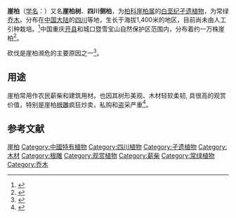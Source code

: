 {{Speciesbox
| name = 崖柏
| status = EN
| status_system = IUCN3.1
| image = 
| genus = Thuja
| species = sutchuenensis
| authority = Franch.
}}

'''崖柏'''（[[学名|学名]]：{{lang|la|''Thuja sutchuenensis''}}）又名'''崖柏树'''、'''四川侧柏'''，为[[柏科|柏科]][[崖柏属|崖柏属]]的[[白垩纪|白垩纪]][[孑遗植物|孑遗植物]]，为常绿[[乔木|乔木]]。分布在[[中国大陆|中国大陆]]的[[四川|四川]]等地，生长于海拔1,400米的地区，目前尚未由人工引种栽培。<ref>{{cite web| url =http://www.bioinfo.cn/db05/KmzwSpecies.php?action=view&id=24386| title =崖柏| work =《中国高等植物数据库全库》| publisher =中国科学院微生物研究所| author =昆明植物研究所| accessdate =2009-02-26| deadurl =yes| archiveurl =https://web.archive.org/web/20160305010218/http://www.bioinfo.cn/db05/KmzwSpecies.php?action=view&id=24386| archivedate =2016-03-05}}</ref>中国重庆[[开县|开县]]和城口暨雪宝山自然保护区范围内，分布着约一万株崖柏<ref>{{cite news |title=重庆发现极危崖柏 被视为风水树116年无人敢动(图)_文化频道_凤凰网 |url=http://culture.ifeng.com/2/detail_2012_04/14/13885911_0.shtml |accessdate=2020-12-11 |work=重庆晚报 |publisher=凤凰网 |date=2012-04-14 |archive-date=2016-03-04 |archive-url=https://web.archive.org/web/20160304120520/http://culture.ifeng.com/2/detail_2012_04/14/13885911_0.shtml |dead-url=no }}</ref>。

砍伐是崖柏濒危的主要原因之一<ref>{{cite journal |author1=刘建锋 |coauthors=肖文发,郭志华,江泽平,刘正宇 |title=珍稀濒危植物——崖柏种群结构与动态初步研究 |journal=江西农业大学学报 |date=2004 |volume=26 |issue=3 |pages=377-380 |url=https://mall.cnki.net/magazine/Article/JXND200403014.htm |accessdate=2020-12-11}}</ref>。

==用途==
崖柏常用作农民薪柴和建筑用材。也因其树形美观、木材轻软柔韧, 具很高的观赏价值，特别是崖柏[[根雕|根雕]]疯狂炒卖，私购和盗采严重<ref>{{cite journal |author1=王鑫 |coauthors=张华雨, 李宗峰, 张世强, 王国行, 邓洪平 |title=濒危植物崖柏群落特征及种群更新研究 |journal=北京林业大学学报 |date=2016 |volume=38 |issue=10 |pages=28-37 |url=http://j.bjfu.edu.cn/article/doi/10.13332/j.1000-1522.20160028 |accessdate=2020-12-11}}</ref>。

==参考文献==
{{reflist}}
{{Taxonbar|from=Q1969504}}

[[Category:崖柏属|崖柏]]
[[Category:中國特有植物|Category:中國特有植物]]
[[Category:四川植物|Category:四川植物]]
[[Category:孑遗植物|Category:孑遗植物]]
[[Category:木材|Category:木材]]
[[Category:根雕|Category:根雕]]
[[Category:观赏植物|Category:观赏植物]]
[[Category:薪柴|Category:薪柴]]
[[Category:常绿植物|Category:常绿植物]]
[[Category:乔木|Category:乔木]]

{{植物小作品}}